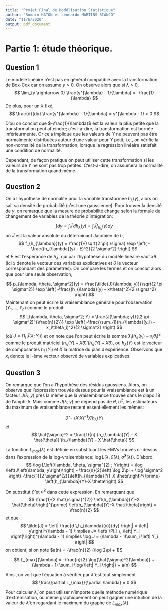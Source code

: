 ```yaml
---
title: "Projet Final de Modélisation Statistique"
author: "Romain HATON et Leonardo MARTINS BIANCO"
date: "11/6/2020"
output: pdf_document
---
```

# Partie 1: étude théorique.

## Question 1

Le modèle linéaire n'est pas en général compatible avec la transformation de Box-Cox car on assume $y > 0$. On observe alors que si $\lambda > 0$,  
$$
\lim_{y \rightarrow 0} \frac{y^{\lambda} - 1}{\lambda} = -\frac{1}{\lambda}
$$
De plus, pour un $\lambda$ fixé,
$$
\frac{d}{dy} \frac{y^{\lambda} - 1}{\lambda} = y^{\lambda - 1} > 0
$$

D'où on conclut que $-\frac{1}{\lambda}$ est la valeur la plus petite que la transformation peut atteindre; c'est-à-dire, la transformation est bornée inférieurmente. Or cela implique que les valeurs de $Y$ ne peuvent pas être normalmente distribuées autour d'une valeur pour $Y$ petit, i.e., on vérifie la non-normalité de la transformation, lorsque la regréssion linéaire satisfait une condition de normalité. 

Cependant, de façon pratique on peut utiliser cette transformation si les valeurs de $Y$ ne sont pas trop petites. C'est-à-dire, on assumera la normalité de la transformation quand même.

## Question 2

On a l'hypothèse de normalité pour la variable transformée $h_{\lambda}(y)$, alors on sait sa densité de probabilité (c'est une gaussienne). Pour trouver la densité de $y$, on remarque que la mesure de probabilité change selon la formule de changement de variables de la théorie d'intégration:

$$
\int dy = \int \tilde{J} \, dh_{\lambda}(y) = \int \tilde{J} f_{h_{\lambda}}(y) dy
$$
où $\tilde{J}$ est la valeur absolute du déterminant Jacobien de $h$,
$$
f_{h_{\lambda}}(y) = \frac{1}{\sqrt{2 \pi} \sigma} \exp \left(  -\frac{(h_{\lambda}(y) - E)^2}{2 \sigma^2} \right)
$$
et $E$ est l'espérance de $h_{\lambda}$, qui par l'hypothèse du modèle linéaire vaut $x \theta$ (ici $x$ denote le vecteur des variables explicatives et $\theta$ le vecteur correspondant des paramètres). On compare les termes et on conclut alors que pour une seule observation,

$$
p_{\lambda, \theta, \sigma^2}(y) = \frac{\tilde{J}(\lambda; y)}{\sqrt{2 \pi \sigma^2}} \exp \left( -\frac{(h_{\lambda}(y) - x\theta)^2}{2 \sigma^2} \right)
$$
Maintenant on peut écrire la vraisemblance générale pour l'observation $(Y_1, \dots, Y_n)$ comme le produit:
$$
L(\lambda, \theta, \sigma^2; Y) = \frac{J(\lambda; y)}{(2 \pi \sigma^2)^{\frac{n}{2}}} \exp \left( -\frac{\sum_{i}(h_{\lambda}(y_i) - x_i\theta_i)^2}{2 \sigma^2} \right)
$$
(où $J = \Pi_i \, \tilde{J}(\lambda; Y_i)$) et on note que l'on peut écrire la somme $\sum_{i}(h_{\lambda}(y_i) - x_i\theta_i)^2$ comme le produit matriciel $(h_{\lambda}(Y) - X\theta)'(h_{\lambda}(Y) - X\theta)$, où $h_{\lambda}(Y)$ est le vecteur de composantes $h_{\lambda}(Y_i)$ et $X$ la matrice du plan d'expérience. Observons que $x_i$ denote le i-ème vecteur observé de variables explicatives.

## Question 3
On remarque que l'on a l'hypothèse des résidus gaussiens. Alors, on observe que l'expression trouvée dessus pour la vraisemblance est à un facteur $J(\lambda; y)$ près la même que la vraisemblance trouvée dans le diapo 18 de l'amphi 5. Mais comme $J(\lambda; y)$ ne dépend pas de $\theta$, $\sigma^2$, les estimateurs du maximum de vraisemblance restent essentiellement les mêmes:

$$
\hat{\theta} = (X'X)^{-1} X'h_{\lambda}(Y)
$$
et
$$
\hat{\sigma}^2 = \frac{1}{n} (h_{\lambda}(Y) - X \hat{\theta})'(h_{\lambda}(Y) - X \hat{\theta})
$$

La fonction $L_{max}(\lambda)$ est définie en substituant les EMVs trouvés ci-dessus dans l'expression de la log-vraisemblance: $\log L(\lambda, \hat{\theta}(\lambda), \hat{\sigma}^2(\lambda))$. D'abord,
$$
\log L\left(\lambda, \theta, \sigma^{2} ; Y\right) = \log \left(J\left(\lambda; y\right)\right) - \frac{n}{2}\left( \log 2\pi + \log \sigma^2 \right) -\frac{1}{2 \sigma^{2}}\left(h_{\lambda}(Y)-X \theta\right)^{\prime} \left(h_{\lambda}(Y)-X \theta\right)
$$

On substitut $\hat{\theta}$ et $\hat{\sigma}^2$ dans cette expression. En remarquant que
$$
\frac{1}{2 \hat{\sigma}^{2}} \left(h_{\lambda}(Y)-X \hat{\theta}\right)^{\prime} \left(h_{\lambda}(Y)-X \hat{\theta}\right) = \frac{n}{2}
$$
et que
$$
\tilde{J} = \left| \frac{d \,h_{\lambda}(y)}{dy} \right| = \left| y\right|^{\lambda - 1} \implies J= \left( \Pi_i \, \left| Y_i \right|\right)^{\lambda - 1} \implies \log J = (\lambda - 1)\sum_i \left| Y_i \right|
$$
on obtient, si on note $a(n) = -\frac{n}{2} (\log 2\pi + 1)$

$$
L_{max}(\lambda) = -\frac{n}{2} \log{\hat{\sigma}^2(\lambda)} + (\lambda - 1) \sum_i \log{\left| Y_i \right|} + a(n)
$$

Ainsi, on voit que l'équation à vérifier par $\hat{\lambda}$ est tout simplement
$$
\frac{\partial L_{max}}{\partial \lambda} = 0
$$

Pour calculer $\hat{\lambda}$, on peut utiliser n'importe quelle méthode numérique d'extrémisation, ou même graphiquement on peut gagner une intuition de la valeur de $\hat{\lambda}$ en regardant le maximum du graphe de $L_{max}(\lambda)$.